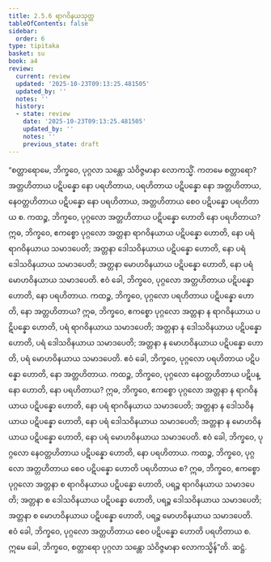 ```yaml
---
title: 2.5.6 ရာဂဝိနယသုတ္တ
tableOfContents: false
sidebar:
  order: 6
type: tipitaka
basket: su
book: a4
review:
  current: review
  updated: '2025-10-23T09:13:25.481505'
  updated_by: ''
  notes: ''
  history:
  - state: review
    date: '2025-10-23T09:13:25.481505'
    updated_by: ''
    notes: ''
    previous_state: draft
---
```



<ReviewStatus review={frontmatter.review} showDetails={true} />

<HypothesisAnnotation frontmatter={frontmatter} />

<DynamicBreadcrumb />

<Division number="96" book="a4" e="ch" v="15" p="408">

<Paragraph number="643" book="a4">
“စတ္တာရောမေ, ဘိက္ခဝေ, ပုဂ္ဂလာ သန္တော သံဝိဇ္ဇမာနာ လောကသ္မိံ. ကတမေ စတ္တာရော? အတ္တဟိတာယ ပဋိပန္နော နော ပရဟိတာယ, ပရဟိတာယ ပဋိပန္နော နော အတ္တဟိတာယ, နေဝတ္တဟိတာယ ပဋိပန္နော နော ပရဟိတာယ, အတ္တဟိတာယ စေဝ ပဋိပန္နော ပရဟိတာယ စ.
</Paragraph>

<Paragraph number="644" book="a4">
ကထဉ္စ, ဘိက္ခဝေ, ပုဂ္ဂလော အတ္တဟိတာယ ပဋိပန္နော ဟောတိ နော ပရဟိတာယ? ဣဓ, ဘိက္ခဝေ, ဧကစ္စော ပုဂ္ဂလော အတ္တနာ ရာဂဝိနယာယ ပဋိပန္နော ဟောတိ, နော ပရံ ရာဂဝိနယာယ သမာဒပေတိ; အတ္တနာ ဒေါသဝိနယာယ ပဋိပန္နော ဟောတိ, နော ပရံ ဒေါသဝိနယာယ သမာဒပေတိ; အတ္တနာ မောဟဝိနယာယ ပဋိပန္နော ဟောတိ, နော ပရံ မောဟဝိနယာယ သမာဒပေတိ. ဧဝံ ခေါ, ဘိက္ခဝေ, ပုဂ္ဂလော အတ္တဟိတာယ ပဋိပန္နော ဟောတိ, နော ပရဟိတာယ.
</Paragraph>

<Paragraph number="645" book="a4">
ကထဉ္စ, ဘိက္ခဝေ, ပုဂ္ဂလော ပရဟိတာယ ပဋိပန္နော ဟောတိ, နော အတ္တဟိတာယ? ဣဓ, ဘိက္ခဝေ, ဧကစ္စော ပုဂ္ဂလော အတ္တနာ န ရာဂဝိနယာယ ပဋိပန္နော ဟောတိ, ပရံ ရာဂဝိနယာယ သမာဒပေတိ; အတ္တနာ န ဒေါသဝိနယာယ ပဋိပန္နော ဟောတိ, ပရံ ဒေါသဝိနယာယ သမာဒပေတိ; အတ္တနာ န မောဟဝိနယာယ ပဋိပန္နော ဟောတိ, ပရံ မောဟဝိနယာယ သမာဒပေတိ. ဧဝံ ခေါ, ဘိက္ခဝေ, ပုဂ္ဂလော ပရဟိတာယ ပဋိပန္နော ဟောတိ, နော အတ္တဟိတာယ.
</Paragraph>

<Paragraph number="646" book="a4">
ကထဉ္စ, ဘိက္ခဝေ, ပုဂ္ဂလော နေဝတ္တဟိတာယ ပဋိပန္နော ဟောတိ, နော ပရဟိတာယ? ဣဓ, ဘိက္ခဝေ, ဧကစ္စော ပုဂ္ဂလော အတ္တနာ န ရာဂဝိနယာယ ပဋိပန္နော ဟောတိ, နော ပရံ ရာဂဝိနယာယ သမာဒပေတိ; အတ္တနာ န ဒေါသဝိနယာယ ပဋိပန္နော ဟောတိ, နော ပရံ ဒေါသဝိနယာယ သမာဒပေတိ; အတ္တနာ န မောဟဝိနယာယ ပဋိပန္နော ဟောတိ, နော ပရံ မောဟဝိနယာယ သမာဒပေတိ. ဧဝံ ခေါ, ဘိက္ခဝေ, ပုဂ္ဂလော နေဝတ္တဟိတာယ ပဋိပန္နော ဟောတိ, နော ပရဟိတာယ.
</Paragraph>

<Paragraph number="647" book="a4">
ကထဉ္စ, ဘိက္ခဝေ, ပုဂ္ဂလော အတ္တဟိတာယ စေဝ ပဋိပန္နော ဟောတိ ပရဟိတာယ စ? ဣဓ, ဘိက္ခဝေ, ဧကစ္စော ပုဂ္ဂလော အတ္တနာ စ ရာဂဝိနယာယ ပဋိပန္နော ဟောတိ, ပရဉ္စ ရာဂဝိနယာယ သမာဒပေတိ; အတ္တနာ စ ဒေါသဝိနယာယ ပဋိပန္နော ဟောတိ, ပရဉ္စ ဒေါသဝိနယာယ သမာဒပေတိ; အတ္တနာ စ မောဟဝိနယာယ ပဋိပန္နော ဟောတိ, ပရဉ္စ မောဟဝိနယာယ သမာဒပေတိ. ဧဝံ ခေါ, ဘိက္ခဝေ, ပုဂ္ဂလော အတ္တဟိတာယ စေဝ ပဋိပန္နော ဟောတိ ပရဟိတာယ စ. ဣမေ ခေါ, ဘိက္ခဝေ, စတ္တာရော ပုဂ္ဂလာ သန္တော သံဝိဇ္ဇမာနာ လောကသ္မိန်”တိ.

</Paragraph>
</Division>

<Paragraph number="648" type="center" book="a4">
ဆဋ္ဌံ.
</Paragraph>